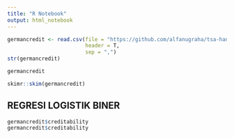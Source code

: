 ---
title: "R Notebook"
output: html_notebook
---


```{r}
germancredit <- read.csv(file = "https://github.com/alfanugraha/tsa-handson/raw/master/german_credit.csv",
                         header = T,
                         sep = ",")
str(germancredit)
```

```{r}
germancredit
```

```{r}
skimr::skim(germancredit)
```

## REGRESI LOGISTIK BINER

```{r}
germancredit$creditability
germancredit$creditability
```

```{r}

```

```{r}

```

```{r}

```

```{r}

```

```{r}

```

```{r}

```



















